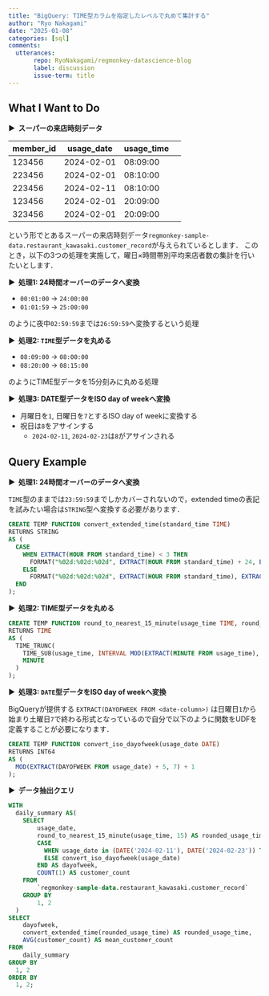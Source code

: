 ```yaml
---
title: "BigQuery: TIME型カラムを指定したレベルで丸めて集計する"
author: "Ryo Nakagami"
date: "2025-01-08"
categories: [sql]
comments:
  utterances:
       repo: RyoNakagami/regmonkey-datascience-blog
       label: discussion
       issue-term: title
---
```


## What I Want to Do

<strong > &#9654;&nbsp; スーパーの来店時刻データ</strong>

|member_id|usage_date|usage_time|
|---|---|---|---|
|123456|2024-02-01|08:09:00|
|223456|2024-02-01|08:10:00|
|223456|2024-02-11|08:10:00|
|123456|2024-02-01|20:09:00|
|323456|2024-02-01|20:09:00|

という形でとあるスーパーの来店時刻データ`regmonkey-sample-data.restaurant_kawasaki.customer_record`が与えられているとします．
このとき，以下の3つの処理を実施して，曜日×時間帯別平均来店者数の集計を行いたいとします．

<strong > &#9654;&nbsp; 処理1: 24時間オーバーのデータへ変換</strong>

- `00:01:00` → `24:00:00`
- `01:01:59` → `25:00:00`

のように夜中`02:59:59`までは`26:59:59`へ変換するという処理

<strong > &#9654;&nbsp; 処理2: `TIME`型データを丸める</strong>

- `08:09:00` → `08:00:00`
- `08:20:00` → `08:15:00`

のようにTIME型データを15分刻みに丸める処理

<strong > &#9654;&nbsp; 処理3: DATE型データをISO day of weekへ変換</strong>

- 月曜日を`1`, 日曜日を`7`とするISO day of weekに変換する
- 祝日は`8`をアサインする
    - `2024-02-11`, `2024-02-23`は`8`がアサインされる

## Query Example

<strong > &#9654;&nbsp; 処理1: 24時間オーバーのデータへ変換</strong>

`TIME`型のままでは`23:59:59`までしかカバーされないので，extended timeの表記を試みたい場合は`STRING`型へ変換する必要があります．

```.sql
CREATE TEMP FUNCTION convert_extended_time(standard_time TIME)
RETURNS STRING
AS (
  CASE 
    WHEN EXTRACT(HOUR FROM standard_time) < 3 THEN
      FORMAT("%02d:%02d:%02d", EXTRACT(HOUR FROM standard_time) + 24, EXTRACT(MINUTE FROM standard_time), EXTRACT(SECOND FROM standard_time))
    ELSE 
      FORMAT("%02d:%02d:%02d", EXTRACT(HOUR FROM standard_time), EXTRACT(MINUTE FROM standard_time), EXTRACT(SECOND FROM standard_time))
  END
);
```

<strong > &#9654;&nbsp; 処理2: TIME型データを丸める</strong>

```.sql
CREATE TEMP FUNCTION round_to_nearest_15_minute(usage_time TIME, round_level INT64)
RETURNS TIME
AS (
  TIME_TRUNC(
    TIME_SUB(usage_time, INTERVAL MOD(EXTRACT(MINUTE FROM usage_time), round_level) MINUTE),
    MINUTE
  )
);
```

<strong > &#9654;&nbsp; 処理3: `DATE`型データをISO day of weekへ変換</strong>

BigQueryが提供する `EXTRACT(DAYOFWEEK FROM <date-column>)` は日曜日`1`から始まり土曜日`7`で終わる形式となっているので自分で以下のように関数をUDFを定義することが必要になります． 

```.sql
CREATE TEMP FUNCTION convert_iso_dayofweek(usage_date DATE)
RETURNS INT64
AS (
  MOD(EXTRACT(DAYOFWEEK FROM usage_date) + 5, 7) + 1
);

```

<strong > &#9654;&nbsp; データ抽出クエリ</strong>

```.sql
WITH
  daily_summary AS(
    SELECT 
        usage_date,
        round_to_nearest_15_minute(usage_time, 15) AS rounded_usage_time,
        CASE
          WHEN usage_date in (DATE('2024-02-11'), DATE('2024-02-23')) THEN 8
          ELSE convert_iso_dayofweek(usage_date) 
        END AS dayofweek,
        COUNT(1) AS customer_count
    FROM 
        `regmonkey-sample-data.restaurant_kawasaki.customer_record`
    GROUP BY
        1, 2
  )
SELECT
    dayofweek,
    convert_extended_time(rounded_usage_time) AS rounded_usage_time,
    AVG(customer_count) AS mean_customer_count
FROM
    daily_summary 
GROUP BY 
  1, 2
ORDER BY
  1, 2;
```
